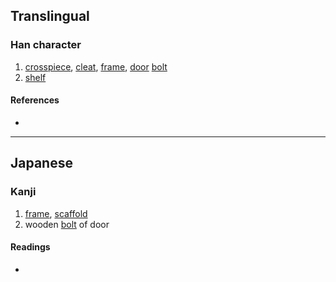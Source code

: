 {{character info/new}}
{{also|栈}}
==Translingual==
{{Han simplified forms|棧|桟|栈}}

===Han character===
{{Han char|rn=75|rad=木|as=06|sn=10|four=|canj=DIQ|ids=⿰木㦮}}

# [[crosspiece]], [[cleat]], [[frame]], [[door]] [[bolt]]
# [[shelf]]

====References====
* {{Han ref|kx=0526.211|hdz=21192.061|uh=685F|ud=26719}}

----

==Japanese==
{{ja-kanji forms|桟|棧}}

===Kanji===
{{ja-kanji|grade=c|rs=木06|kyu=棧}}

# [[frame]], [[scaffold]]
# wooden [[bolt]] of door

====Readings====
* {{ja-readings|on=[[さん]] (san), [[せん]] (sen)|kun=[[かけはし]] (kakehashi), [[たな]] (tana)}}